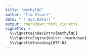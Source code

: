 ```yaml
---
title: "methylQC"
author: "Tim Stuart"
date: "`r Sys.Date()`"
output: rmarkdown::html_vignette
vignette: >
  %\VignetteIndexEntry{methylQC}
  %\VignetteEngine{knitr::rmarkdown}
  %\VignetteEncoding{UTF-8}
---
```


